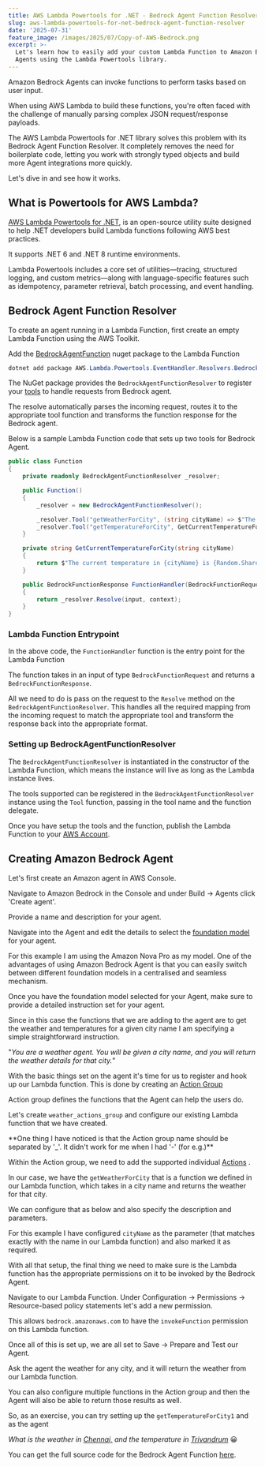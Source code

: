 ```yaml
---
title: AWS Lambda Powertools for .NET - Bedrock Agent Function Resolver
slug: aws-lambda-powertools-for-net-bedrock-agent-function-resolver
date: '2025-07-31'
feature_image: /images/2025/07/Copy-of-AWS-Bedrock.png
excerpt: >-
  Let's learn how to easily add your custom Lambda Function to Amazon Bedrock
  Agents using the Lambda Powertools library.
---
```

Amazon Bedrock Agents can invoke functions to perform tasks based on user input.

When using AWS Lambda to build these functions, you're often faced with the challenge of manually parsing complex JSON request/response payloads.

<EmbedCard src="https:/www.youtube.com/embed/-0ivGo5iKvY?feature=oembed" title="Getting Started with Bedrock Agent Function in AWS Lambda (.NET) | AI on AWS" />

The AWS Lambda Powertools for .NET library solves this problem with its Bedrock Agent Function Resolver. It completely removes the need for boilerplate code, letting you work with strongly typed objects and build more Agent integrations more quickly.

Let's dive in and see how it works.

## What is Powertools for AWS Lambda?

[AWS Lambda Powertools for .NET](https:/docs.powertools.aws.dev/lambda/dotnet/), is an open-source utility suite designed to help .NET developers build Lambda functions following AWS best practices.

It supports .NET 6 and .NET 8 runtime environments.

Lambda Powertools includes a core set of utilities—tracing, structured logging, and custom metrics—along with language-specific features such as idempotency, parameter retrieval, batch processing, and event handling.

<BookmarkCard href="https:/www.youtube.com/playlist?list=PL59L9XrzUa-lVIngBF1OTG1Wxy56_esQB" title="AWS Lambda Powertools" description="Powertools for AWS Lambda (.NET) is a suite of utilities for AWS Lambda functions to ease the adoption of best practices such as tracing, structured logging,…" icon="/images/icon/favicon_144x144.png" />

## Bedrock Agent Function Resolver

To create an agent running in a Lambda Function, first create an empty Lambda Function using the AWS Toolkit.

<BookmarkCard href="/blog/aws-lambda-dotnet-developer/" title="AWS Lambda For The .NET Developer" description="This blog post is a collection of other posts that covers various aspects of AWS Lambda and other services you can integrate with when building serverless applications on Lambda." icon="/content/images/icon/logo-512x512-24.png" />

Add the [BedrockAgentFunction](https:/www.nuget.org/packages/AWS.Lambda.Powertools.EventHandler.Resolvers.BedrockAgentFunction) nuget package to the Lambda Function

```powershell
dotnet add package AWS.Lambda.Powertools.EventHandler.Resolvers.BedrockAgentFunction
```

The NuGet package provides the `BedrockAgentFunctionResolver` to register your [tools](https:/docs.aws.amazon.com/bedrock/latest/userguide/tool-use.html) to handle requests from Bedrock agent.

The resolve automatically parses the incoming request, routes it to the appropriate tool function and transforms the function response for the Bedrock agent.

Below is a sample Lambda Function code that sets up two tools for Bedrock Agent.

```csharp
public class Function
{
    private readonly BedrockAgentFunctionResolver _resolver;

    public Function()
    {
        _resolver = new BedrockAgentFunctionResolver();

        _resolver.Tool("getWeatherForCity", (string cityName) => $"The weather in {cityName} is sunny");
        _resolver.Tool("getTemperatureForCity", GetCurrentTemperatureForCity);
    }

    private string GetCurrentTemperatureForCity(string cityName)
    {
        return $"The current temperature in {cityName} is {Random.Shared.Next(-20, 50)} °C";
    }

    public BedrockFunctionResponse FunctionHandler(BedrockFunctionRequest input, ILambdaContext context)
    {
        return _resolver.Resolve(input, context);
    }
}
```

### Lambda Function Entrypoint

In the above code, the `FunctionHandler` function is the entry point for the Lambda Function

The function takes in an input of type `BedrockFunctionRequest` and returns a `BedrockFunctionResponse`.

All we need to do is pass on the request to the `Resolve` method on the `BedrockAgentFunctionResolver`. This handles all the required mapping from the incoming request to match the appropriate tool and transform the response back into the appropriate format.

### Setting up BedrockAgentFunctionResolver

The `BedrockAgentFunctionResolver` is instantiated in the constructor of the Lambda Function, which means the instance will live as long as the Lambda instance lives.

<BookmarkCard href="/blog/lambda-lifecycle-and-net/" title="Why Should You Care About Lambda Lifecycle As A .NET Developer?" description="The Lambda Lifecycle affects the way we write out Function code. Learn some of the dos and don'ts when building Lambda Functions in .NET because of how Lambda initializes the Function classes." icon="/content/images/icon/logo-512x512-25.png" />

The tools supported can be registered in the `BedrockAgentFunctionResolver` instance using the `Tool` function, passing in the tool name and the function delegate.

Once you have setup the tools and the function, publish the Lambda Function to your [AWS Account](/blog/amazon-credentials-dotnet/).

## Creating Amazon Bedrock Agent

Let's first create an Amazon agent in AWS Console.

Navigate to Amazon Bedrock in the Console and under Build → Agents click 'Create agent'.

Provide a name and description for your agent.

<ImageCard src="/images/2025/07/image-1.png" alt="" />

Navigate into the Agent and edit the details to select the [foundation model](https:/docs.aws.amazon.com/bedrock/latest/userguide/models-supported.html) for your agent.

For this example I am using the Amazon Nova Pro as my model. One of the advantages of using Amazon Bedrock Agent is that you can easily switch between different foundation models in a centralised and seamless mechanism.

<ImageCard src="/images/2025/07/image-3.png" alt="" />

Once you have the foundation model selected for your Agent, make sure to provide a detailed instruction set for your agent.

Since in this case the functions that we are adding to the agent are to get the weather and temperatures for a given city name I am specifying a simple straightforward instruction.

"_You are a weather agent. You will be given a city name, and you will return the weather details for that city._"

<ImageCard src="/images/2025/07/image-4.png" alt="" />

With the basic things set on the agent it's time for us to register and hook up our Lambda function. This is done by creating an [Action Group](https:/docs.aws.amazon.com/bedrock/latest/userguide/agents-action-create.html)

Action group defines the functions that the Agent can help the users do.

<ImageCard src="/images/2025/07/image-5.png" alt="" />

Let's create `weather_actions_group` and configure our existing Lambda function that we have created.

<Callout type="warning">
  **One thing I have noticed is that the Action group name should be separated by '_'. It didn't work for me when I had '-' (for e.g.)**
</Callout>

Within the Action group, we need to add the supported individual [Actions](https:/docs.aws.amazon.com/bedrock/latest/userguide/action-define.html) .

In our case, we have the `getWeatherForCity` that is a function we defined in our Lambda function, which takes in a city name and returns the weather for that city.

We can configure that as below and also specify the description and parameters.

For this example I have configured `cityName` as the parameter (that matches exactly with the name in our Lambda function) and also marked it as required.

<ImageCard src="/images/2025/07/image-7.png" alt="" />

With all that setup, the final thing we need to make sure is the Lambda function has the appropriate permissions on it to be invoked by the Bedrock Agent.

Navigate to our Lambda Function. Under Configuration → Permissions → Resource-based policy statements let's add a new permission.

<ImageCard src="/images/2025/07/image-8.png" alt="" />

This allows `bedrock.amazonaws.com` to have the `invokeFunction` permission on this Lambda function.

<ImageCard src="/images/2025/07/image-9.png" alt="" />

Once all of this is set up, we are all set to Save → Prepare and Test our Agent.

<ImageCard src="/images/2025/07/image-11.png" alt="" />

Ask the agent the weather for any city, and it will return the weather from our Lambda function.

You can also configure multiple functions in the Action group and then the Agent will also be able to return those results as well.

So, as an exercise, you can try setting up the `getTemperatureForCity1` and as the agent

_What is the weather in_ [_Chennai,_](https:/en.wikipedia.org/wiki/Chennai) _and the temperature in_ [_Trivandrum_](https:/en.wikipedia.org/wiki/Thiruvananthapuram) 😀

You can get the full source code for the Bedrock Agent Function [here](https:/github.com/rahulpnath/youtube-samples/tree/main/MyBedrockFunction).
